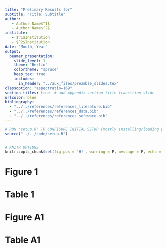```yaml
---
title: "Prelimary Results for"
subtitle: "Title: Subtitle"
author: 
   - Author Name$^1$
   - Author Name$^2$
institute: 
   - $^1$Institution
   - $^2$Institution
date: "Month, Year"
output: 
  beamer_presentation:
    slide_level: 1
    theme: "Berlin"
    colortheme: "spruce"
    keep_tex: true
    includes: 
      in_header: "../aux_files/preamble_slides.tex"
classoption: "aspectratio=169"
section-titles: true  # add Appendix section title transition slide
urlcolor: blue
bibliography:  
  - "../../references/references_literature.bib"
  - "../../references/references_data.bib"
  - "../../references/references_software.bib"
---
```


```r
# RUN 'setup.R' TO CONFIGURE INITIAL SETUP (mostly installing/loading packages)
source("../../code/setup.R")


# KNITR OPTIONS 
knitr::opts_chunk$set(fig.pos = 'H!', warning = F, message = F, echo = F, include = T, fig.align = 'center', fig.height = 6, fig.width = 9)
```


# Figure 1 

<!-- \begin{figure} -->
<!--   \includegraphics[width=\textwidth]{`r here::here("results/figures/fig1_name.png")`} -->
<!-- \label{fig:eventStudyBalanced} -->
<!-- \end{figure} -->

# Table 1 

\vspace{-0.5cm}

<!-- \begin{table}[H] -->
<!-- \centering -->
<!-- \scalebox{0.6}{ -->
<!--     \input{`r here::here("results/tables/tab1_name.tex")`} -->
<!-- } -->
<!-- \label{tab:summaryStat} -->
<!-- \end{table} -->

# Figure A1 

<!-- \begin{figure} -->
<!--   \includegraphics[width=\textwidth]{`r here::here("results/figures/figA1_name.png")`} -->
<!-- \label{fig:eventStudyUnbalanced} -->
<!-- \end{figure} -->

# Table A1 

\vspace{-0.5cm}

<!-- \begin{table}[H] -->
<!-- \centering -->
<!-- \scalebox{0.6}{ -->
<!--     \input{`r here::here("results/tables/tabA1_name.tex")`} -->
<!-- } -->
<!-- \label{tab:summaryStat} -->
<!-- \end{table} -->
